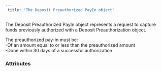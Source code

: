 ```yaml
---  
 title: 'The Deposit Preauthorized PayIn object'  
---  
```


  

The Deposit Preauthorized PayIn object represents a request to capture funds previously authorized with a Deposit Preauthorization object.   

The preauthorized pay-in must be:  
-Of an amount equal to or less than the preauthorized amount  
-Done within 30 days of a successful authorization  

### Attributes  

<AuthorId1 />  

<CreditedUserId1 />  

<DepositId />  

<Id />  

<CreationDate />  

<ResultCode />  

<ResultMessage />  

<Status1 />  

<ExecutionDate />  

<Type />  

<Nature />  

<PaymentType />  

<ExecutionType />  

<DebitedFunds6 />  

<CreditedFunds6 />  

<Fees5 />  

<Tag1 />